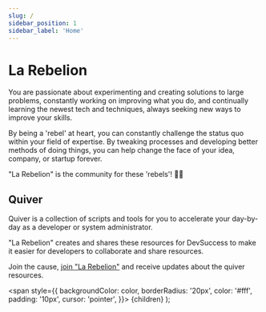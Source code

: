 ```yaml
---
slug: /
sidebar_position: 1
sidebar_label: 'Home'
---
```


# La Rebelion

You are passionate about experimenting and creating solutions to large problems, constantly working on improving what you do, and continually learning the newest tech and techniques, always seeking new ways to improve your skills.

By being a 'rebel' at heart, you can constantly challenge the status quo within your field of expertise. By tweaking processes and developing better methods of doing things, you can help change the face of your idea, company, or startup forever.

"La Rebelion" is the community for these 'rebels'! ✊🏼

## Quiver

Quiver is a collection of scripts and tools for you to accelerate your day-by-day as a developer or system administrator.

"La Rebelion" creates and shares these resources for DevSuccess to make it easier for developers to collaborate and share resources.

Join the cause, <Highlight color="#25c2a0">[join "La Rebelion"](https://sendfox.com/lp/3ol4zv)</Highlight> and receive updates about the quiver resources.

  <span
    style={{
      backgroundColor: color,
      borderRadius: '20px',
      color: '#fff',
      padding: '10px',
      cursor: 'pointer',
    }}>
    {children}
  </span>
);